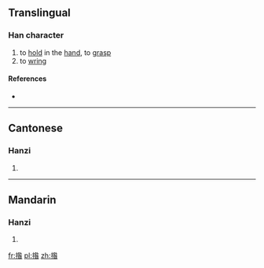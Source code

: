 ==Translingual==

===Han character===
{{Han char|rn=64|rad=手|as=09|sn=12|four=58064|canj=手竹人日 (QHOA), 手竹卜日 (QHYA)|ids=⿰扌昝}}

# to [[hold]] in the [[hand]], to [[grasp]]
# to [[wring]]

====References====
* {{Han ref|kx=0443.010|dkj=12360|dj=0794.030|hdz=31922.070|uh=63DD|ud=25565|bh=D965|bd=55653}}

----

==Cantonese==

===Hanzi===
{{yue-hanzi|jyut=[[zaan6]]|y=jaan6}}

# {{defn|lang=yue|sort=手09}}

----

==Mandarin==

===Hanzi===
{{cmn-hanzi|pin=[[zǎn]] ([[zan3]]), [[zuàn]] ([[zuan4]])|wg=tsan<sup>3</sup>, tsuan<sup>4</sup>}}

# {{defn|lang=cmn|sort=手09}}

[[fr:揝]]
[[pl:揝]]
[[zh:揝]]
